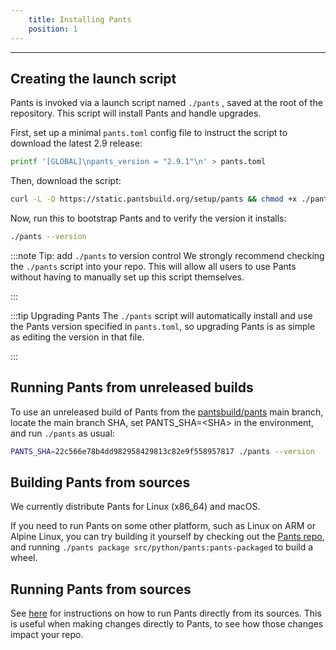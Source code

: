 ```yaml
---
    title: Installing Pants
    position: 1
---
```




---

## Creating the launch script
Pants is invoked via a launch script named `./pants` , saved at the root of the repository. This script will install Pants and handle upgrades.

First, set up a minimal `pants.toml` config file to instruct the script to download the latest 2.9 release:

```bash
printf '[GLOBAL]\npants_version = "2.9.1"\n' > pants.toml
```

Then, download the script:

```bash
curl -L -O https://static.pantsbuild.org/setup/pants && chmod +x ./pants
```

Now, run this to bootstrap Pants and to verify the version it installs:

```bash
./pants --version
```

:::note Tip: add `./pants` to version control
We strongly recommend checking the `./pants` script into your repo. This will allow all users to use Pants without having to manually set up this script themselves.

:::



:::tip Upgrading Pants
The `./pants` script will automatically install and use the Pants version specified in `pants.toml`, so upgrading Pants is as simple as editing the version in that file.

:::


## Running Pants from unreleased builds
To use an unreleased build of Pants from the [pantsbuild/pants](https://github.com/pantsbuild/pants) main branch, locate the main branch SHA, set PANTS_SHA=\<SHA> in the environment, and run `./pants` as usual:

```bash
PANTS_SHA=22c566e78b4dd982958429813c82e9f558957817 ./pants --version
```
## Building Pants from sources
We currently distribute Pants for Linux (x86_64) and macOS.

If you need to run Pants on some other platform, such as Linux on ARM or Alpine Linux, you can try building it yourself by checking out the [Pants repo](https://github.com/pantsbuild/pants), and running `./pants package src/python/pants:pants-packaged` to build a wheel.
## Running Pants from sources
See [here](doc:running-pants-from-sources) for instructions on how to run Pants directly from its sources. 
This is useful when making changes directly to Pants, to see how those changes impact your repo.